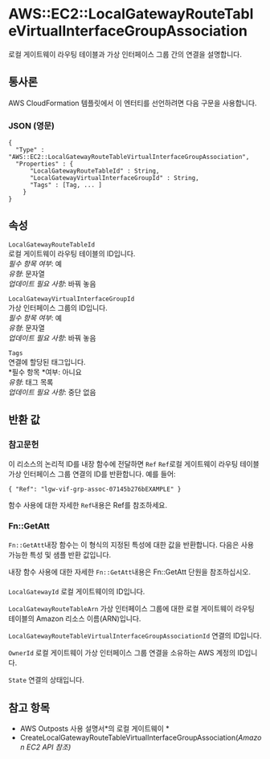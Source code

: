 # AWS::EC2::LocalGatewayRouteTableVirtualInterfaceGroupAssociation

로컬 게이트웨이 라우팅 테이블과 가상 인터페이스 그룹 간의 연결을 설명합니다.

## 통사론

AWS CloudFormation 템플릿에서 이 엔터티를 선언하려면 다음 구문을 사용합니다.

### JSON (영문)

```
{
  "Type" : "AWS::EC2::LocalGatewayRouteTableVirtualInterfaceGroupAssociation",
  "Properties" : {
      "LocalGatewayRouteTableId" : String,
      "LocalGatewayVirtualInterfaceGroupId" : String,
      "Tags" : [Tag, ... ]
    }
}
```

## 속성

`LocalGatewayRouteTableId`  
로컬 게이트웨이 라우팅 테이블의 ID입니다.  
_필수 항목 여부_: 예  
_유형_: 문자열  
_업데이트 필요 사항_: 바꿔 놓음

`LocalGatewayVirtualInterfaceGroupId`  
가상 인터페이스 그룹의 ID입니다.  
_필수 항목 여부_: 예  
_유형_: 문자열  
_업데이트 필요 사항_: 바꿔 놓음

`Tags`  
연결에 할당된 태그입니다.  
*필수 항목 *여부: 아니요  
_유형_: 태그 목록  
_업데이트 필요 사항_: 중단 없음

## 반환 값

### 참고문헌

이 리소스의 논리적 ID를 내장 함수에 전달하면 `Ref` `Ref`로컬 게이트웨이 라우팅 테이블 가상 인터페이스 그룹 연결의 ID를 반환합니다. 예를 들어:

`{ "Ref": "lgw-vif-grp-assoc-07145b276bEXAMPLE" }`

함수 사용에 대한 자세한 `Ref`내용은 Ref를 참조하세요.

### Fn::GetAtt

`Fn::GetAtt`내장 함수는 이 형식의 지정된 특성에 대한 값을 반환합니다. 다음은 사용 가능한 특성 및 샘플 반환 값입니다.

내장 함수 사용에 대한 자세한 `Fn::GetAtt`내용은 Fn::GetAtt 단원을 참조하십시오.

####

`LocalGatewayId` 로컬 게이트웨이의 ID입니다.

`LocalGatewayRouteTableArn` 가상 인터페이스 그룹에 대한 로컬 게이트웨이 라우팅 테이블의 Amazon 리소스 이름(ARN)입니다.

`LocalGatewayRouteTableVirtualInterfaceGroupAssociationId` 연결의 ID입니다.

`OwnerId` 로컬 게이트웨이 가상 인터페이스 그룹 연결을 소유하는 AWS 계정의 ID입니다.

`State` 연결의 상태입니다.

## 참고 항목

- AWS Outposts 사용 설명서*의 로컬 게이트웨이 *
- CreateLocalGatewayRouteTableVirtualInterfaceGroupAssociation(_Amazon EC2 API 참조)_

